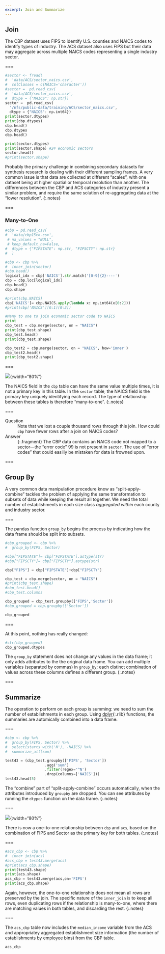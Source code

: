 ```yaml
---
excerpt: Join and Summarize
---
```


## Join

The CBP dataset uses FIPS to identify U.S. counties and NAICS codes to identify
types of industry. The ACS dataset also uses FIPS but their data may aggregate
across multiple NAICS codes representing a single industry sector.

===

```python
#sector <- fread(
#  'data/ACS/sector_naics.csv',
#  colClasses = c(NAICS='character'))
#sector =  pd.read_csv(
#  'data/ACS/sector_naics.csv',
#  dtype = {"NAICS": np.str})
sector =  pd.read_csv(
  '/nfs/public-data/training/ACS/sector_naics.csv',
  dtype = {"NAICS": np.int64})
print(sector.dtypes)
print(cbp.dtypes)
cbp.head()
cbp.dtypes
cbp.head()
```
```python
print(sector.dtypes)
print(sector.shape) #24 economic sectors
sector.head()
#print(sector.shape)
```

Probably the primary challenge in combining secondary datasets for synthesis
research is dealing with their different sampling frames. A very common issue is
that data are collected at different "scales", with one dataset being at higher
spatial or temporal resolution than another. The differences between the CBP and
ACS categories of industry present a similar problem, and require the same
solution of re-aggregating data at the "lower resolution".
{:.notes}

===

### Many-to-One

```python

#cbp = pd.read_csv(
#  'data/cbp15co.csv',
 # na_values = "NULL",
 # keep_default_na=False,
#  dtype = {"FIPSTATE": np.str, "FIPSCTY": np.str}
#  )

#cbp <- cbp %>%
#  inner_join(sector)
#cbp.head()
logical_idx = cbp['NAICS'].str.match('[0-9]{2}----')
cbp = cbp.loc[logical_idx]
cbp.head()
cbp.shape

#print(cbp.NAICS)
cbp['NAICS']= cbp.NAICS.apply(lambda x: np.int64(x[0:2]))
#print(cbp['NAICS'][0:1][0:2])

```

```python
#Many to one to join economic sector code to NAICS
print
cbp_test = cbp.merge(sector, on = "NAICS")
print(cbp_test.shape)
cbp_test.head()
print(cbp_test.shape)

cbp_test2 = cbp.merge(sector, on = "NAICS", how='inner')
cbp_test2.head()
print(cbp_test2.shape)

```

===

![]({% include asset.html path="images/many-to-one.svg" %}){:width="80%"}

The NAICS field in the `cbp` table can have the same value multiple times, it is
not a primary key in this table. In the `sector` table, the NAICS field is the
primary key uniquely identifying each record. The type of relationship between
these tables is therefore "many-to-one".
{:.notes}

===

Question
: Note that we lost a couple thousand rows through this join. How could
`cbp` have fewer rows after a join on NAICS codes?

Answer
: {:.fragment} The CBP data contains an NAICS code not mapped to a sector---the
"error code" 99 is not present in `sector`. The use of "error codes" that
could easilly be mistaken for data is frowned upon.

===

## Group By

A very common data manipulation procedure know as "split-apply-combine" tackles
the problem of applying the same transformation to subsets of data while keeping
the result all together. We need the total number of establishments
in each size class *aggregated within* each county and industry sector.

===

The pandas function `group_by` begins the process by indicating how the data
frame should be split into subsets.

```python
#cbp_grouped <- cbp %>%
#  group_by(FIPS, Sector)

#cbp["FIPSTATE"]= cbp["FIPSTATE"].astype(str)
#cbp["FIPSCTY"]= cbp["FIPSCTY"].astype(str)

cbp["FIPS"] = cbp["FIPSTATE"]+cbp["FIPSCTY"]

cbp_test = cbp.merge(sector, on = "NAICS")
#print(cbp_test.shape)
#cbp_test.head()
#cbp_test.columns

cbp_grouped = cbp_test.groupby(['FIPS','Sector'])
#cbp_grouped = cbp.groupby(['Sector'])

cbp_grouped


```

===

At this point, nothing has really changed:

```python
#str(cbp_grouped)
cbp_grouped.dtypes
```

The `group_by` statement does not change any values in the data frame; it only
adds attributes to the the original data frame. You can add multiple variables
(separated by commas) in `group_by`; each distinct combination of values across
these columns defines a different group.
{:.notes}

===

## Summarize

The operation to perform on each group is summing: we need to sum the number of
establishments in each group. Using [dplyr](){:.rlib} functions, the summaries
are automically combined into a data frame.

===

```python
#cbp <- cbp %>%
#  group_by(FIPS, Sector) %>%
#  select(starts_with('N'), -NAICS) %>%
#  summarize_all(sum)

test43 = (cbp_test.groupby(['FIPS', 'Sector']) 
                  .agg('sum')
                  .filter(regex='^N')
                  .drop(columns=['NAICS']))
test43.head(5)
```

The "combine" part of "split-apply-combine" occurs automatically, when the
attributes introduced by `groupby` are dropped. You can see attributes 
by running the `dtypes` function on the data frame.
{:.notes}

===

![]({% include asset.html path="images/one-to-one.svg" %}){:width="80%"}

There is now a one-to-one relationship between `cbp` and `acs`, based on
the combination of FIPS and Sector as the primary key for both tables.
{:.notes}

===

```python
#acs_cbp <- cbp %>%
#  inner_join(acs)
#acs_cbp = test43.merge(acs)
#print(acs_cbp.shape)
print(test43.shape)
print(acs.shape)
acs_cbp = test43.merge(acs,on='FIPS')
print(acs_cbp.shape)

```

Again, however, the one-to-one relationship does not mean all rows are preserved
by the join. The specific nature of the `inner_join` is to keep all rows, even
duplicating rows if the relationship is many-to-one, where there are matching
values in both tables, and discarding the rest.
{:.notes}

===

The `acs_cbp` table now includes the `median_income` variable from the ACS and
appropriatey aggregated establishment size information (the number of
establishments by employee bins) from the CBP table.

```python
acs_cbp
```
